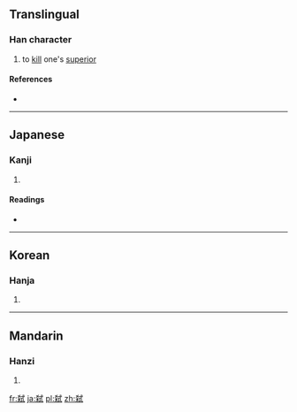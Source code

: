 {{also|弒}}
==Translingual==

===Han character===
{{Han char|rn=56|rad=弋|as=09|sn=12|four=|canj=大木戈心一 (KDIPM)}}

# to [[kill]] one's [[superior]]

====References====
* {{Han ref|kx=0355.140|dkj=09680|hdz=10559.190|uh=5F11|ud=24337}}

----

==Japanese==

===Kanji===
{{ja-kanji|grade=|rs=弋09}}

# {{defn|Japanese|sort=弋09}}

====Readings====
* {{ja-readings|on=[[し]] (shi), [[しい]] (shii)|kun=[[しいする]] (shiisuru), [[ころす]] (korosu)}}

----

==Korean==

===Hanja===
{{ko-hanja|hangeul=시|eumhun=|rv=si|mr=si|y=si}}

# {{defn|Korean|sort=弋09}}

----

==Mandarin==

===Hanzi===
{{cmn-hanzi|tra=弒|pin=[[shì]] ([[shi4]])|wg=shih<sup>4</sup>}}

# {{defn|Mandarin|sort=弋09}}

[[fr:弑]]
[[ja:弑]]
[[pl:弑]]
[[zh:弑]]